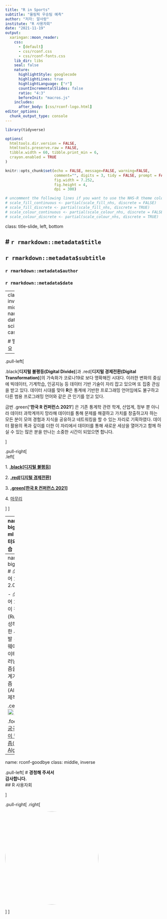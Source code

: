 ```yaml
---
title: "R in Sports"
subtitle: "올림픽 우승팀 예측"
author: "저자: 알사랑"
institute: "R 사용자회"
date: "2021-11-19"
output:
  xaringan::moon_reader:
    css: 
      - [default]
      - css/rconf.css
      - css/rconf-fonts.css
    lib_dir: libs
    seal: false
    nature:
      highlightStyle: googlecode
      highlightLines: true
      highlightLanguage: ["r"]
      countIncrementalSlides: false
      ratio: "4:3"
      beforeInit: "macros.js"
    includes:
      after_body: [css/rconf-logo.html]
editor_options: 
  chunk_output_type: console
---
```


```r
library(tidyverse)

options(
  htmltools.dir.version = FALSE, 
  htmltools.preserve.raw = FALSE,
  tibble.width = 60, tibble.print_min = 6,
  crayon.enabled = TRUE
)

knitr::opts_chunk$set(echo = FALSE, message=FALSE, warning=FALSE,
                      comment="", digits = 3, tidy = FALSE, prompt = FALSE, fig.align = 'center',
                      fig.width = 7.252,
                      fig.height = 4,
                      dpi = 300)

# uncomment the following lines if you want to use the NHS-R theme colours by default
# scale_fill_continuous <- partial(scale_fill_nhs, discrete = FALSE)
# scale_fill_discrete <- partial(scale_fill_nhs, discrete = TRUE)
# scale_colour_continuous <- partial(scale_colour_nhs, discrete = FALSE)
# scale_colour_discrete <- partial(scale_colour_nhs, discrete = TRUE)
```


class: title-slide, left, bottom

# `r rmarkdown::metadata$title`
----
## **`r rmarkdown::metadata$subtitle`**
### `r rmarkdown::metadata$author`
### `r rmarkdown::metadata$date`

 
---
class: inverse, middle
name: data-science-case

# 발표 개요

----

.pull-left[

.black[**디지털 불평등(Digital Divide)**]과 .red[**디지털 경제전환(Digital Transformation)**]의 가속화가 코로나19로 보다 명확해진 시대다. 이러한 변화의 중심에 빅데이터, 기계학습, 인공지능 등 데이터 기반 기술이 자리 잡고 있으며 또 집중 관심을 받고 있다. 데이터 시대를 맞아 **R**은 통계에 기반한 프로그래밍 언어임에도 불구하고 다른 범용 프로그래밍 언어와 같은 큰 인기를 얻고 있다.

금번 .green[**‘한국 R 컨퍼런스 2021’**] 은 기존 통계학 관련 학계, 산업계, 정부 뿐 아니라 데이터 과학계까지 망라해 데이터를 통해 문제를 해결하고 가치를 창출하고자 하는 모든 분이 모여 경험과 지식을 공유하고 네트워킹을 할 수 있는 자리로 기획하였다. 데이터 활용의 폭과 깊이를 더한 이 자리에서 데이터를 통해 새로운 세상을 열어가고 함께 하실 수 있는 많은 분을 만나는 소중한 시간이 되었으면 합니다.

]
 
.pull-right[   
.left[

1\. **[.black[디지털 불평등]](#digital-inequality)**

2\. **[.red[디지털 경제전환]](#digital-inequality)**

3\. **[.green[한국 R 컨퍼런스 2021]](#digital-inequality)**

4\. [마무리](#digital-goodbye)

]
] <!--end of right-column-->


<!--------------------------  디지털 경제 전환 ----------------------------------------->

---
name: ml-bigdata-ml
# 빅데이터와 기계학습

.center[
  <img src="fig/intree-xy-f.png" alt="정형데이터와 비정형 데이터, 그리고 기계학습" width="90%">
]


.footnote[
- [데이터 가져오기](https://statkclee.github.io/ingest-data/)
    - [직사각형 데이터](https://statkclee.github.io/data-science/)
    - [텍스트 데이터](https://statkclee.github.io/text/)
    - [네트워크 데이터](https://statkclee.github.io/network/)
    - [지리정보 데이터](https://statkclee.github.io/spatial/)
    - [이미지 데이터](https://statkclee.github.io/trilobite/)
    - 오디오/소리 데이터
    - ...
]


---
name: ml-bigdata-ml
# 소프트웨어 1.0과 2.0

- 소프트웨어 1.0: 사람이 직접 규칙(Rule)을 작성하여 똑똑한 시스템 개발
- 소프트웨어 2.0: 데이터에서 딥러닝 알고리즘을 활용 기계가 알고리즘(Algorithm) 제작 

.center[
  <img src="fig/programming_machine_learning_comparison.png" width="77%">
]

.footnote[
   [궁극의 주인이 될 알고리즘(Master Algorithm)](https://statkclee.github.io/ai-lab/master-algorithm.html)
]

---
name: rconf-goodbye
class: middle, inverse

.pull-left[
# **경청해 주셔서 <br>감사합니다.**
<br/>
## R 사용자회

]

.pull-right[
.right[

<img style="border-radius: 100%;" src="https://raw.githubusercontent.com/statkclee/art/gh-pages/fig/koRea_vertical_logo.png" width="300px"/>

]
]
